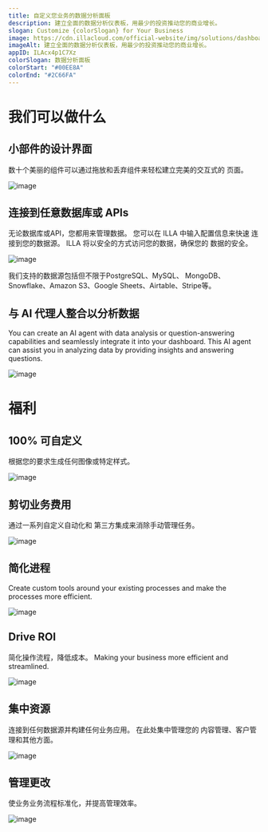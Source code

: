 ```yaml
---
title: 自定义您业务的数据分析面板
description: 建立全面的数据分析仪表板，用最少的投资推动您的商业增长。
slogan: Customize {colorSlogan} for Your Business
image: https://cdn.illacloud.com/official-website/img/solutions/dashboard/cov.svg
imageAlt: 建立全面的数据分析仪表板，用最少的投资推动您的商业增长。
appID: ILAcx4p1C7Xz
colorSlogan: 数据分析面板
colorStart: "#00EE8A"
colorEnd: "#2C66FA"
---
```


# 我们可以做什么

## 小部件的设计界面

数十个美丽的组件可以通过拖放和丢弃组件来轻松建立完美的交互式的
页面。

![image](https://cdn.illacloud.com/official-website/img/solutions/dashboard/design.svg)

## 连接到任意数据库或 APIs

无论数据库或API，您都用来管理数据。 您可以在 ILLA 中输入配置信息来快速
连接到您的数据源。
ILLA 将以安全的方式访问您的数据，确保您的
数据的安全。

![image](https://cdn.illacloud.com/official-website/img/solutions/cms/data-source.svg)

我们支持的数据源包括但不限于PostgreSQL、MySQL、
MongoDB、Snowflake、Amazon S3、Google Sheets、Airtable、Stripe等。

## 与 AI 代理人整合以分析数据

You can create an AI agent with data analysis or question-answering capabilities
and seamlessly integrate it into your dashboard. This AI agent can assist you in
analyzing data by providing insights and answering questions.

![image](https://cdn.illacloud.com/official-website/img/solutions/dashboard/analysis.gif)

# 福利

## 100% 可自定义

根据您的要求生成任何图像或特定样式。

![image](https://cdn.illacloud.com/official-website/img/solutions/custom.svg)

## 剪切业务费用

通过一系列自定义自动化和
第三方集成来消除手动管理任务。

![image](https://cdn.illacloud.com/official-website/img/solutions/cut-cost.svg)

## 简化进程

Create custom tools around your existing processes and make the processes more
efficient.

![image](https://cdn.illacloud.com/official-website/img/solutions/process.svg)

## Drive ROI

简化操作流程，降低成本。 Making your business more
efficient and streamlined.

![image](https://cdn.illacloud.com/official-website/img/solutions/roi.svg)

## 集中资源

连接到任何数据源并构建任何业务应用。 在此处集中管理您的
内容管理、客户管理和其他方面。

![image](https://cdn.illacloud.com/official-website/img/solutions/centralize.svg)

## 管理更改

使业务业务流程标准化，并提高管理效率。

![image](https://cdn.illacloud.com/official-website/img/solutions/change.svg)
